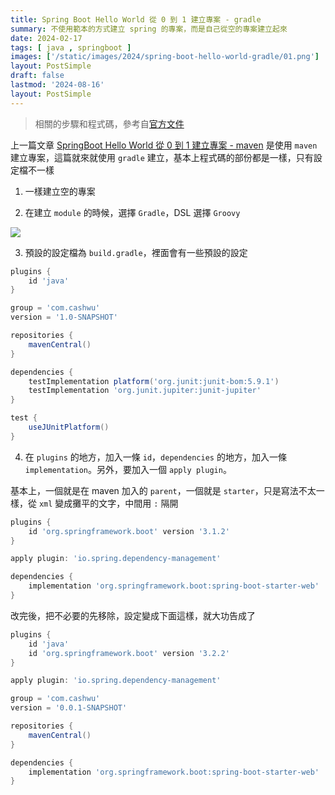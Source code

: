 ```yaml
---
title: Spring Boot Hello World 從 0 到 1 建立專案 - gradle
summary: 不使用範本的方式建立 spring 的專案，而是自己從空的專案建立起來
date: 2024-02-17
tags: [ java , springboot ]
images: ['/static/images/2024/spring-boot-hello-world-gradle/01.png']
layout: PostSimple
draft: false
lastmod: '2024-08-16'
layout: PostSimple
---
```


> 相關的步驟和程式碼，參考自[官方文件](https://docs.spring.io/spring-boot/docs/current/reference/htmlsingle/#getting-started.first-application)

上一篇文章 [SpringBoot Hello World 從 0 到 1 建立專案 - maven](/blog/spring-boot-hello-world-maven) 是使用 `maven` 建立專案，這篇就來就使用 `gradle` 建立，基本上程式碼的部份都是一樣，只有設定檔不一樣

1. 一樣建立空的專案

2. 在建立 `module` 的時候，選擇 `Gradle`，DSL 選擇 `Groovy`

![](/static/images/2024/spring-boot-hello-world-gradle/01.png)

3. 預設的設定檔為 `build.gradle`，裡面會有一些預設的設定

```groovy
plugins {
    id 'java'
}

group = 'com.cashwu'
version = '1.0-SNAPSHOT'

repositories {
    mavenCentral()
}

dependencies {
    testImplementation platform('org.junit:junit-bom:5.9.1')
    testImplementation 'org.junit.jupiter:junit-jupiter'
}

test {
    useJUnitPlatform()
}
```

4. 在 `plugins` 的地方，加入一條 `id`，`dependencies` 的地方，加入一條 `implementation`。另外，要加入一個 `apply plugin`。

基本上，一個就是在 maven 加入的 `parent`，一個就是 `starter`，只是寫法不太一樣，從 `xml` 變成攤平的文字，中間用 `:` 隔開

```groovy
plugins {
    id 'org.springframework.boot' version '3.1.2'
}

apply plugin: 'io.spring.dependency-management'

dependencies {
    implementation 'org.springframework.boot:spring-boot-starter-web'
}
```

改完後，把不必要的先移除，設定變成下面這樣，就大功告成了

```groovy
plugins {
    id 'java'
    id 'org.springframework.boot' version '3.2.2'
}

apply plugin: 'io.spring.dependency-management'

group = 'com.cashwu'
version = '0.0.1-SNAPSHOT'

repositories {
    mavenCentral()
}

dependencies {
    implementation 'org.springframework.boot:spring-boot-starter-web'
}
```
